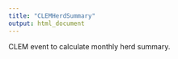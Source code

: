 ```yaml
---
title: "CLEMHerdSummary"
output: html_document
---
```



CLEM event to calculate monthly herd summary.
